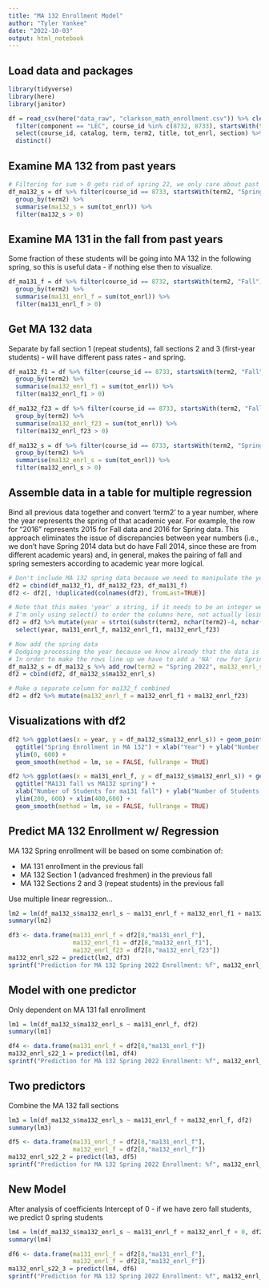 ```yaml
---
title: "MA 132 Enrollment Model"
author: "Tyler Yankee"
date: "2022-10-03"
output: html_notebook
---
```


## Load data and packages
```r
library(tidyverse)
library(here)
library(janitor)

df = read_csv(here("data_raw", "clarkson_math_enrollment.csv")) %>% clean_names() %>% 
  filter(component == "LEC", course_id %in% c(8732, 8733), startsWith(term2, "Fall") | startsWith(term2, "Spring")) %>%
  select(course_id, catalog, term, term2, title, tot_enrl, section) %>%
  distinct()
```

## Examine MA 132 from past years
```r
# Filtering for sum > 0 gets rid of spring 22, we only care about past data
df_ma132_s = df %>% filter(course_id == 8733, startsWith(term2, "Spring")) %>% 
  group_by(term2) %>%
  summarise(ma132_s = sum(tot_enrl)) %>%
  filter(ma132_s > 0)
```

## Examine MA 131 in the fall from past years
Some fraction of these students will be going into MA 132 in the following spring, so this is useful data - if nothing else then to visualize.
```r
df_ma131_f = df %>% filter(course_id == 8732, startsWith(term2, "Fall")) %>%
  group_by(term2) %>%
  summarise(ma131_enrl_f = sum(tot_enrl)) %>%
  filter(ma131_enrl_f > 0)
```

## Get MA 132 data
Separate by fall section 1 (repeat students), fall sections 2 and 3 (first-year students) - will have different pass rates - and spring.
```r
df_ma132_f1 = df %>% filter(course_id == 8733, startsWith(term2, "Fall"), section == 1) %>%
  group_by(term2) %>%
  summarise(ma132_enrl_f1 = sum(tot_enrl)) %>%
  filter(ma132_enrl_f1 > 0)

df_ma132_f23 = df %>% filter(course_id == 8733, startsWith(term2, "Fall"), section == 2 | section == 3) %>%
  group_by(term2) %>%
  summarise(ma132_enrl_f23 = sum(tot_enrl)) %>%
  filter(ma132_enrl_f23 > 0)

df_ma132_s = df %>% filter(course_id == 8733, startsWith(term2, "Spring")) %>%
  group_by(term2) %>%
  summarise(ma132_enrl_s = sum(tot_enrl)) %>%
  filter(ma132_enrl_s > 0)
```

## Assemble data in a table for multiple regression
Bind all previous data together and convert 'term2' to a year number, where the year represents the spring of that academic year. For example, the row for "2016" represents 2015 for Fall data and 2016 for Spring data.
This approach eliminates the issue of discrepancies between year numbers (i.e., we don't have Spring 2014 data but do have Fall 2014, since these are from different academic years) and, in general, makes the pairing of fall and spring semesters according to academic year more logical.
```r
# Don't include MA 132 spring data because we need to manipulate the year first
df2 = cbind(df_ma132_f1, df_ma132_f23, df_ma131_f)
df2 <- df2[, !duplicated(colnames(df2), fromLast=TRUE)]

# Note that this makes 'year' a string, if it needs to be an integer we can look at that later.
# I'm only using select() to order the columns here, not actually losing any data
df2 = df2 %>% mutate(year = strtoi(substr(term2, nchar(term2)-4, nchar(term2))) + 1) %>%
  select(year, ma131_enrl_f, ma132_enrl_f1, ma132_enrl_f23)

# Now add the spring data
# Dodging processing the year because we know already that the data is from Spring 2015-2021
# In order to make the rows line up we have to add a 'NA' row for Spring 2022
df_ma132_s = df_ma132_s %>% add_row(term2 = "Spring 2022", ma132_enrl_s = NA)
df2 = cbind(df2, df_ma132_s$ma132_enrl_s)

# Make a separate column for ma132_f combined
df2 = df2 %>% mutate(ma132_enrl_f = ma132_enrl_f1 + ma132_enrl_f23)
```

## Visualizations with df2
```r
df2 %>% ggplot(aes(x = year, y = df_ma132_s$ma132_enrl_s)) + geom_point() + 
  ggtitle("Spring Enrollment in MA 132") + xlab("Year") + ylab("Number of Students") +
  ylim(0, 600) + 
  geom_smooth(method = lm, se = FALSE, fullrange = TRUE)

df2 %>% ggplot(aes(x = ma131_enrl_f, y = df_ma132_s$ma132_enrl_s)) + geom_point() + 
  ggtitle("MA131 fall vs MA132 spring") + 
  xlab("Number of Students for ma131 fall") + ylab("Number of Students for ma132 spring") +
  ylim(200, 600) + xlim(400,600) +
  geom_smooth(method = lm, se = FALSE, fullrange = TRUE)
```

## Predict MA 132 Enrollment w/ Regression
MA 132 Spring enrollment will be based on some combination of:

* MA 131 enrollment in the previous fall
* MA 132 Section 1 (advanced freshmen) in the previous fall
* MA 132 Sections 2 and 3 (repeat students) in the previous fall

Use multiple linear regression...
```r
lm2 = lm(df_ma132_s$ma132_enrl_s ~ ma131_enrl_f + ma132_enrl_f1 + ma132_enrl_f23, df2)
summary(lm2)

df3 <- data.frame(ma131_enrl_f = df2[8,"ma131_enrl_f"],
                  ma132_enrl_f1 = df2[8,"ma132_enrl_f1"],
                  ma132_enrl_f23 = df2[8,"ma132_enrl_f23"])
ma132_enrl_s22 = predict(lm2, df3)
sprintf("Prediction for MA 132 Spring 2022 Enrollment: %f", ma132_enrl_s22)
```

## Model with one predictor
Only dependent on MA 131 fall enrollment
```r
lm1 = lm(df_ma132_s$ma132_enrl_s ~ ma131_enrl_f, df2)
summary(lm1)

df4 <- data.frame(ma131_enrl_f = df2[8,"ma131_enrl_f"])
ma132_enrl_s22_1 = predict(lm1, df4)
sprintf("Prediction for MA 132 Spring 2022 Enrollment: %f", ma132_enrl_s22_1)
```


## Two predictors
Combine the MA 132 fall sections
```r
lm3 = lm(df_ma132_s$ma132_enrl_s ~ ma131_enrl_f + ma132_enrl_f, df2)
summary(lm3)

df5 <- data.frame(ma131_enrl_f = df2[8,"ma131_enrl_f"],
                  ma132_enrl_f = df2[8,"ma132_enrl_f"])
ma132_enrl_s22_2 = predict(lm3, df5)
sprintf("Prediction for MA 132 Spring 2022 Enrollment: %f", ma132_enrl_s22_2)
```

## New Model
After analysis of coefficients
Intercept of 0 - if we have zero fall students, we predict 0 spring students
```r
lm4 = lm(df_ma132_s$ma132_enrl_s ~ ma131_enrl_f + ma132_enrl_f + 0, df2)
summary(lm4)

df6 <- data.frame(ma131_enrl_f = df2[8,"ma131_enrl_f"],
                  ma132_enrl_f = df2[8,"ma132_enrl_f"])
ma132_enrl_s22_3 = predict(lm4, df6)
sprintf("Prediction for MA 132 Spring 2022 Enrollment: %f", ma132_enrl_s22_3)
```

